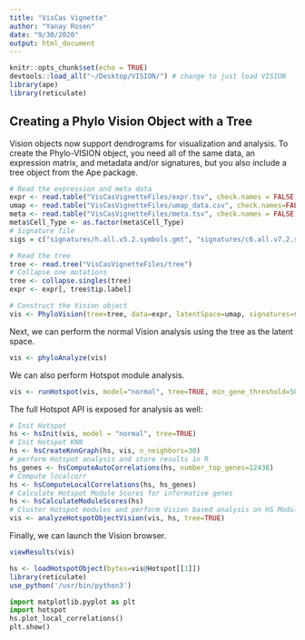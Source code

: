 ```yaml
---
title: "VisCas Vignette"
author: "Yanay Rosen"
date: "9/30/2020"
output: html_document
---
```


```r
knitr::opts_chunk$set(echo = TRUE)
devtools::load_all("~/Desktop/VISION/") # change to just load VISION
library(ape)
library(reticulate)
```

## Creating a Phylo Vision Object with a Tree

Vision objects now support dendrograms for visualization and analysis. To create the Phylo-VISION object, you need all of the same data, an expression matrix, and metadata and/or signatures, but you also include a tree object from the Ape package.
```r
# Read the expression and meta data
expr <- read.table("VisCasVignetteFiles/expr.tsv", check.names = FALSE, sep = "\t")
umap <- read.table("VisCasVignetteFiles/umap_data.csv", check.names=FALSE, sep=",", row.names = 1, header=TRUE)
meta <- read.table("VisCasVignetteFiles/meta.tsv", check.names = FALSE, sep = "\t", row.names = 1, header=TRUE)
meta$Cell_Type <- as.factor(meta$Cell_Type)
# Signature file
sigs = c("signatures/h.all.v5.2.symbols.gmt", "signatures/c6.all.v7.2.symbols.gmt", "signatures/c8.all.v7.2.symbols.gmt")

# Read the tree
tree <- read.tree("VisCasVignetteFiles/tree")
# Collapse one mutations
tree <- collapse.singles(tree)
expr <- expr[, tree$tip.label]

# Construct the Vision object
vis <- PhyloVision(tree=tree, data=expr, latentSpace=umap, signatures=sigs, meta=meta, num_neighbors=30)
```

Next, we can perform the normal Vision analysis using the tree as the latent space.

``` r
vis <- phyloAnalyze(vis)
```
We can also perform Hotspot module analysis.
```r
vis <- runHotspot(vis, model="normal", tree=TRUE, min_gene_threshold=50, n_neighbors = 30, number_top_genes = 12438)
```
The full Hotspot API is exposed for analysis as well:
```r
# Init Hotspot
hs <- hsInit(vis, model = "normal", tree=TRUE)
# Init Hotspot KNN
hs <- hsCreateKnnGraph(hs, vis, n_neighbors=30)
# perform Hotspot analysis and store results in R
hs_genes <- hsComputeAutoCorrelations(hs, number_top_genes=12438)
# Compute localcorr
hs <- hsComputeLocalCorrelations(hs, hs_genes)
# Calculate Hotspot Module Scores for informative genes
hs <- hsCalculateModuleScores(hs)
# Cluster Hotspot modules and perform Vision based analysis on HS Modules and 
vis <- analyzeHotspotObjectVision(vis, hs, tree=TRUE)
```



Finally, we can launch the Vision browser.
```r
viewResults(vis)
```

```r
hs <- loadHotspotObject(bytes=vis@Hotspot[[1]])
library(reticulate)
use_python('/usr/bin/python3')
```
```python
import matplotlib.pyplot as plt
import hotspot
hs.plot_local_correlations()
plt.show()
```
